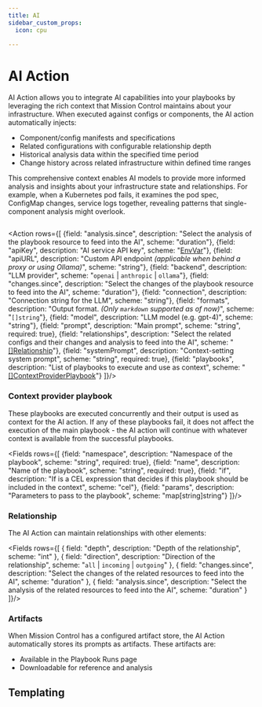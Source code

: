 ```yaml
---
title: AI
sidebar_custom_props:
  icon: cpu

---
```


# <Icon name="cpu"/> AI Action

AI Action allows you to integrate AI capabilities into your playbooks by leveraging the rich context that Mission Control maintains about your infrastructure. When executed against configs or components, the AI action automatically injects:

- Component/config manifests and specifications
- Related configurations with configurable relationship depth
- Historical analysis data within the specified time period
- Change history across related infrastructure within defined time ranges

This comprehensive context enables AI models to provide more informed analysis and insights about your infrastructure state and relationships.
For example, when a Kubernetes pod fails, it examines the pod spec, ConfigMap changes, service logs together, revealing patterns that single-component analysis might overlook.

```yaml title="context-provider-playbook.yaml" file=<rootDir>/modules/generated/playbooks/recommend-playbook.yaml
```

<Action rows={[
 {field: "analysis.since", description: "Select the analysis of the playbook resource to feed into the AI", scheme: "duration"},
 {field: "apiKey", description: "AI service API key", scheme: "[EnvVar](/reference/env-var)"},
 {field: "apiURL", description: "Custom API endpoint _(applicable when behind a proxy or using Ollama)_", scheme: "string"},
 {field: "backend", description: "LLM provider", scheme: "`openai` | `anthropic` | `ollama`"},
 {field: "changes.since", description: "Select the changes of the playbook resource to feed into the AI", scheme: "duration"},
 {field: "connection", description: "Connection string for the LLM", scheme: "string"},
 {field: "formats", description: "Output format. _(Only `markdown` supported as of now)_", scheme: "`[]string`"},
 {field: "model", description: "LLM model (e.g. gpt-4)", scheme: "string"},
 {field: "prompt", description: "Main prompt", scheme: "string", required: true},
 {field: "relationships", description: "Select the related configs and their changes and analysis to feed into the AI", scheme: "[[]Relationship](#relationship)"},
 {field: "systemPrompt", description: "Context-setting system prompt", scheme: "string", required: true},
 {field: "playbooks", description: "List of playbooks to execute and use as context", scheme: "[[]ContextProviderPlaybook](#context-provider-playbook)"}
]}/>

### Context provider playbook

These playbooks are executed concurrently and their output is used as context for the AI action.
If any of these playbooks fail, it does not affect the execution of the main playbook -
 the AI action will continue with whatever context is available from the successful playbooks.

<Fields rows={[
  {field: "namespace", description: "Namespace of the playbook", scheme: "string", required: true},
  {field: "name", description: "Name of the playbook", scheme: "string", required: true},
  {field: "if", description: "If is a CEL expression that decides if this playbook should be included in the context", scheme: "cel"},
  {field: "params", description: "Parameters to pass to the playbook", scheme: "map[string]string"}
]}/>

### Relationship

The AI Action can maintain relationships with other elements:

<Fields rows={[
 {
   field: "depth",
   description: "Depth of the relationship",
   scheme: "int"
 },
 {
   field: "direction", 
   description: "Direction of the relationship",
   scheme: "`all` | `incoming` | `outgoing`"
 },
 {
   field: "changes.since",
   description: "Select the changes of the related resources to feed into the AI",
   scheme: "duration"
 },
 {
   field: "analysis.since",
   description: "Select the analysis of the related resources to feed into the AI",
   scheme: "duration"
 }
]}/>

### Artifacts

When Mission Control has a configured artifact store, the AI Action automatically stores its prompts as artifacts. These artifacts are:

* Available in the Playbook Runs page
* Downloadable for reference and analysis

## Templating

<Templating/>

